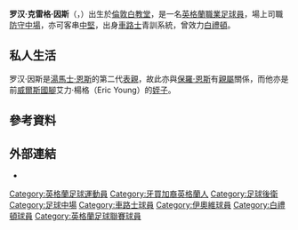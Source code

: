 {{NoteTA|G1=足球|G2=英超|G3=FAcup}} 
{{Infobox football biography
| name                = 罗汉·因斯<br >''Rohan Ince''
| image               = Rohan_Ince_Lewes_0_BHA_0_18_July_2015-209_(19861747512).jpg
| fullname            = Rohan Greg Ince
| birth_date          = {{birth date and age|1992|11|8|df=y}}
| birth_place         = [[英格蘭|英格蘭]][[倫敦|倫敦]][[白教堂|白教堂]]
| height              = {{height|m=1.91}}
| position            = [[中場|防守中場]]
| currentclub         = 
| clubnumber          = 
| youthyears1 = 1999–2010 | youthclubs1 = [[切尔西足球俱乐部|車路士]]
| years1 = 2010–2013 | clubs1 = [[切尔西足球俱乐部|車路士]]    | caps1 = 0  | goals1= 0
| years2 = 2012      | clubs2 = → [[约维尔足球俱乐部|伊奧維]]   | caps2 = 2  | goals2 = 0
| years3 = 2013–2018 | clubs3 = [[布莱顿足球俱乐部|白禮頓]] | caps3 = 72 | goals3 = 1
| years4 = 2016      | clubs4 = → [[富咸足球會|富咸]]   | caps4 = 10  | goals4 = 1
| years5 = 2017      | clubs5 = → [[史雲頓足球會|史雲頓]]   | caps5 = 14  | goals5 = 2
| years6 = 2017-2018 | clubs6 = → [[貝利足球會|貝利]]   | caps6 = 22  | goals6 = 0
| club-update         = 1 July 2018
}}
'''罗汉·克雷格·因斯'''（{{lang-en|'''Rohan Greg Ince'''}}，{{bd|1992年|11月8日|catidx=Ince, Rohan}}）出生於[[倫敦|倫敦]][[白教堂|白教堂]]，是一名[[英格蘭|英格蘭]][[職業|職業]][[足球員|足球員]]，場上司職[[中場|防守中場]]，亦可客串[[中堅|中堅]]，出身[[切尔西足球俱乐部|車路士]]青訓系統，曾效力[[布莱顿足球俱乐部|白禮頓]]。 

==私人生活==
罗汉·因斯是[[湯馬士·恩斯|湯馬士·恩斯]]的第二代[[表親|表親]]，故此亦與[[保羅·恩斯|保羅·恩斯]]有[[親屬|親屬]]關係，而他亦是前[[威爾斯足球代表隊|威爾斯國腳]]艾力·楊格（Eric Young）的[[姪|姪子]]。

==參考資料==
{{reflist}}

==外部連結==
*{{soccerbase|65395|罗汉·因斯}}

{{DEFAULTSORT:Ince, Rohan}}
[[Category:英格蘭足球運動員|Category:英格蘭足球運動員]]
[[Category:牙買加裔英格蘭人|Category:牙買加裔英格蘭人]]
[[Category:足球後衛|Category:足球後衛]]
[[Category:足球中場|Category:足球中場]]
[[Category:車路士球員|Category:車路士球員]]
[[Category:伊奧維球員|Category:伊奧維球員]]
[[Category:白禮頓球員|Category:白禮頓球員]]
[[Category:英格蘭足球聯賽球員|Category:英格蘭足球聯賽球員]]